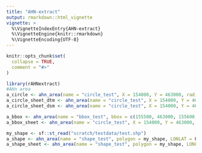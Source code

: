 ```yaml
---
title: "AHN-extract"
output: rmarkdown::html_vignette
vignette: >
  %\VignetteIndexEntry{AHN-extract}
  %\VignetteEngine{knitr::rmarkdown}
  %\VignetteEncoding{UTF-8}
---
```


```r
knitr::opts_chunk$set(
  collapse = TRUE,
  comment = "#>"
)
```

```r
library(rAHNextract)
#AHn area
a_circle <- ahn_area(name = "circle_test", X = 154000, Y = 463000, radius = 50, LONLAT = FALSE, type = "raster", AHN = "AHN3", dem = "dtm", resolution = 0.5, decimals = 2, sheets = FALSE, redownload = FALSE, delete.sheets = FALSE)
a_circle_sheet_dtm <- ahn_area(name = "circle_test", X = 154000, Y = 463000, radius = 50, LONLAT = FALSE, type = "raster", AHN = "AHN3", dem = "dtm", resolution = 0.5, decimals = 2, sheets = TRUE, redownload = FALSE, delete.sheets = FALSE)
a_circle_sheet_dsm <- ahn_area(name = "circle_test", X = 154000, Y = 463000, radius = 50, LONLAT = FALSE, type = "raster", AHN = "AHN3", dem = "dsm", resolution = 0.5, decimals = 2, sheets = TRUE, redownload = FALSE, delete.sheets = FALSE)

a_bbox <- ahn_area(name = "bbox_test", bbox = c(155500, 463000, 155600, 463500), LONLAT = FALSE, type = "raster", AHN = "AHN3", dem = "dsm", resolution = 0.5, decimals = 2, sheets = FALSE, redownload = FALSE, delete.sheets = FALSE)
a_bbox_sheet <- ahn_area(name = "circle_test", X = 154000, Y = 463000, radius = 50, LONLAT = FALSE, type = "raster", AHN = "AHN3", dem = "dsm", resolution = 0.5, decimals = 2, sheets = TRUE, redownload = FALSE, delete.sheets = FALSE)

my_shape <- sf::st_read("scratch/testdata/test.shp")
a_shape <- ahn_area(name = "shape_test", polygon = my_shape, LONLAT = FALSE, type = "raster", AHN = "AHN2", dem = "dsm", resolution = 0.5, decimals = 2, sheets = FALSE, redownload = FALSE, delete.sheets = FALSE)
a_shape_sheet <- ahn_area(name = "shape_test", polygon = my_shape, LONLAT = FALSE, type = "raster", AHN = "AHN2", dem = "dsm", resolution = 0.5, decimals = 2, sheets = TRUE, redownload = FALSE, delete.sheets = FALSE)

```
